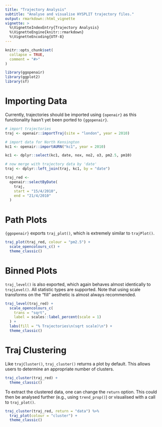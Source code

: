 ```yaml
---
title: "Trajectory Analysis"
subtitle: "Analyse and visualise HYSPLIT trajectory files."
output: rmarkdown::html_vignette
vignette: >
  %\VignetteIndexEntry{Trajectory Analysis}
  %\VignetteEngine{knitr::rmarkdown}
  %\VignetteEncoding{UTF-8}
---
```


```r
knitr::opts_chunk$set(
  collapse = TRUE,
  comment = "#>"
)
```

```r
library(ggopenair)
library(ggplot2)
library(sf)
```

# Importing Data

Currently, trajectories should be imported using `{openair}` as this functionality hasn't yet been ported to `{ggopenair}`.

```r
# import trajectories
traj <- openair::importTraj(site = "london", year = 2010)

# import data for North Kensington
kc1 <- openair::importAURN("kc1", year = 2010)

kc1 <- dplyr::select(kc1, date, nox, no2, o3, pm2.5, pm10)

# now merge with trajectory data by 'date'
traj <- dplyr::left_join(traj, kc1, by = "date")

traj_red <-
  openair::selectByDate(
    traj,
    start = "15/4/2010",
    end = "21/4/2010"
  )
```

# Path Plots

`{ggopenair}` exports `traj_plot()`, which is extremely similar to `trajPlot()`.

```r
traj_plot(traj_red, colour = "pm2.5") +
  scale_opencolours_c() +
  theme_classic()
```

# Binned Plots

`traj_level()` is also exported, which again behaves almost identically to `trajLevel()`. All statistic types are supported. Note that using scale transforms on the "fill" aesthetic is almost always recommended.

```r
traj_level(traj_red) +
  scale_opencolours_c(
    trans = "sqrt",
    label = scales::label_percent(scale = 1)
  ) +
  labs(fill = "% Trajectories\n(sqrt scale)\n") +
  theme_classic()
```

# Traj Clustering

Like `trajCluster()`, `traj_cluster()` returns a plot by default. This allows users to determine an appropriate number of clusters.

```r
traj_cluster(traj_red) +
  theme_classic()
```

To extract the clustered data, one can change the `return` option. This could then be analysed further (e.g., using `trend_prop()`) or visualised with a call to `traj_plot()`.

```r
traj_cluster(traj_red, return = "data") %>%
  traj_plot(colour = "cluster") +
  theme_classic()
```

<!-- ```{r} -->
<!-- traj_cluster(traj_red, plot = TRUE) & -->
<!--   theme_classic() & -->
<!--   theme(legend.position = "top") -->
<!-- ``` -->

